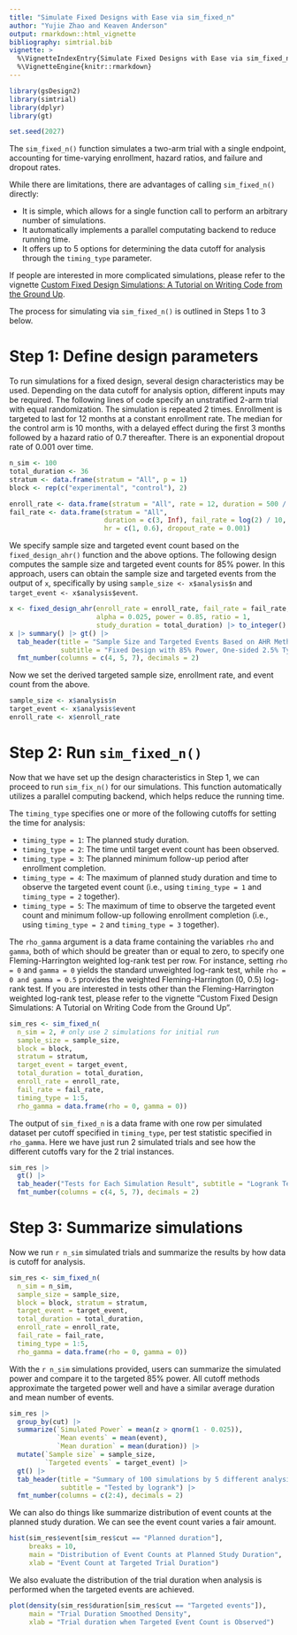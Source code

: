 ```yaml
---
title: "Simulate Fixed Designs with Ease via sim_fixed_n"
author: "Yujie Zhao and Keaven Anderson"
output: rmarkdown::html_vignette
bibliography: simtrial.bib
vignette: >
  %\VignetteIndexEntry{Simulate Fixed Designs with Ease via sim_fixed_n}
  %\VignetteEngine{knitr::rmarkdown}
---
```


```r
library(gsDesign2)
library(simtrial)
library(dplyr)
library(gt)

set.seed(2027)
```

The `sim_fixed_n()` function simulates a two-arm trial with a single endpoint, accounting for time-varying enrollment, hazard ratios, and failure and dropout rates. 

While there are limitations, there are advantages of calling `sim_fixed_n()` directly:

- It is simple, which allows for a single function call to perform an arbitrary number of simulations.
- It automatically implements a parallel computating backend to reduce running time.
- It offers up to 5 options for determining the data cutoff for analysis through the `timing_type` parameter.

If people are interested in more complicated simulations, please refer to the vignette [Custom Fixed Design Simulations: A Tutorial on Writing Code from the Ground Up](https://merck.github.io/simtrial/articles/sim_fixed_design_custom.html).

The process for simulating via `sim_fixed_n()` is outlined in Steps 1 to 3 below.

# Step 1: Define design parameters

To run simulations for a fixed design, several design characteristics may be used. 
Depending on the data cutoff for analysis option, different inputs may be required.
The following lines of code specify an unstratified 2-arm trial with equal randomization. 
The simulation is repeated 2 times. 
Enrollment is targeted to last for 12 months at a constant enrollment rate. 
The median for the control arm is 10 months, with a delayed effect during the first 3 months followed by a hazard ratio of 0.7 thereafter. 
There is an exponential dropout rate of 0.001 over time.

```r
n_sim <- 100
total_duration <- 36
stratum <- data.frame(stratum = "All", p = 1)
block <- rep(c("experimental", "control"), 2)

enroll_rate <- data.frame(stratum = "All", rate = 12, duration = 500 / 12)
fail_rate <- data.frame(stratum = "All",
                        duration = c(3, Inf), fail_rate = log(2) / 10, 
                        hr = c(1, 0.6), dropout_rate = 0.001)
```

We specify sample size and targeted event count based on the `fixed_design_ahr()` function and the above options.
The following design computes the sample size and targeted event counts for 85\% power. 
In this approach, users can obtain the sample size and targeted events from the output of `x`, specifically by using `sample_size <- x$analysis$n` and `target_event <- x$analysis$event`.

```r
x <- fixed_design_ahr(enroll_rate = enroll_rate, fail_rate = fail_rate, 
                      alpha = 0.025, power = 0.85, ratio = 1, 
                      study_duration = total_duration) |> to_integer()
x |> summary() |> gt() |> 
  tab_header(title = "Sample Size and Targeted Events Based on AHR Method", 
             subtitle = "Fixed Design with 85% Power, One-sided 2.5% Type I error") |>
  fmt_number(columns = c(4, 5, 7), decimals = 2)
```

Now we set the derived targeted sample size, enrollment rate, and event count from the above.

```r
sample_size <- x$analysis$n
target_event <- x$analysis$event
enroll_rate <- x$enroll_rate
```


# Step 2: Run `sim_fixed_n()`

Now that we have set up the design characteristics in Step 1, we can proceed to run `sim_fix_n()` for our simulations. This function automatically utilizes a parallel computing backend, which helps reduce the running time.

The `timing_type` specifies one or more of the following cutoffs for setting the time for analysis:

  + `timing_type = 1`: The planned study duration.
  + `timing_type = 2`: The time until target event count has been observed.
  + `timing_type = 3`: The planned minimum follow-up period after enrollment completion.
  + `timing_type = 4`: The maximum of planned study duration and time to observe the targeted event count (i.e., using `timing_type = 1` and `timing_type = 2` together).
  + `timing_type = 5`: The maximum of time to observe the targeted event count and minimum follow-up following enrollment completion  (i.e., using `timing_type = 2` and `timing_type = 3` together).

The `rho_gamma` argument is a data frame containing the variables `rho` and `gamma`, both of which should be greater than or equal to zero, to specify one Fleming-Harrington weighted log-rank test per row. 
For instance, setting `rho = 0` and `gamma = 0` yields the standard unweighted log-rank test, while `rho = 0 and gamma = 0.5` provides the weighted Fleming-Harrington (0, 0.5) log-rank test. 
If you are interested in tests other than the Fleming-Harrington weighted log-rank test, please refer to the vignette "Custom Fixed Design Simulations: A Tutorial on Writing Code from the Ground Up".

```r
sim_res <- sim_fixed_n(
  n_sim = 2, # only use 2 simulations for initial run
  sample_size = sample_size, 
  block = block, 
  stratum = stratum,
  target_event = target_event, 
  total_duration = total_duration,
  enroll_rate = enroll_rate, 
  fail_rate = fail_rate,
  timing_type = 1:5, 
  rho_gamma = data.frame(rho = 0, gamma = 0))
```

The output of `sim_fixed_n` is a data frame with one row per simulated dataset per cutoff specified in `timing_type`, per test statistic specified in `rho_gamma`.
Here we have just run 2 simulated trials and see how the different cutoffs vary for the 2 trial instances.

```r
sim_res |>
  gt() |>
  tab_header("Tests for Each Simulation Result", subtitle = "Logrank Test for Different Analysis Cutoffs") |>
  fmt_number(columns = c(4, 5, 7), decimals = 2)
```

# Step 3: Summarize simulations

Now we run `r n_sim` simulated trials and summarize the results by how data is cutoff for analysis.

```r
sim_res <- sim_fixed_n(
  n_sim = n_sim,
  sample_size = sample_size, 
  block = block, stratum = stratum,
  target_event = target_event, 
  total_duration = total_duration,
  enroll_rate = enroll_rate, 
  fail_rate = fail_rate,
  timing_type = 1:5, 
  rho_gamma = data.frame(rho = 0, gamma = 0))
```

With the `r n_sim` simulations provided, users can summarize the simulated power and compare it to the targeted 85\% power.
All cutoff methods approximate the targeted power well and have a similar average duration and mean number of events.

```r
sim_res |>
  group_by(cut) |>
  summarize(`Simulated Power` = mean(z > qnorm(1 - 0.025)), 
            `Mean events` = mean(event),
            `Mean duration` = mean(duration)) |>
  mutate(`Sample size` = sample_size,
         `Targeted events` = target_event) |>
  gt() |>
  tab_header(title = "Summary of 100 simulations by 5 different analysis cutoff methods",
             subtitle = "Tested by logrank") |>
  fmt_number(columns = c(2:4), decimals = 2)
```

We can also do things like summarize distribution of event counts at the planned study duration.
We can see the event count varies a fair amount.

```r
hist(sim_res$event[sim_res$cut == "Planned duration"], 
     breaks = 10,
     main = "Distribution of Event Counts at Planned Study Duration",
     xlab = "Event Count at Targeted Trial Duration")
```

We also evaluate the distribution of the trial duration when analysis is performed when the targeted events are achieved.

```r
plot(density(sim_res$duration[sim_res$cut == "Targeted events"]), 
     main = "Trial Duration Smoothed Density",
     xlab = "Trial duration when Targeted Event Count is Observed")
```
